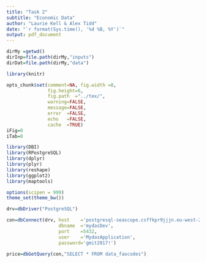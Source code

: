 ```yaml
---
title: "Task 2"
subtitle: "Economic Data" 
author: "Laurie Kell & Alex Tidd"
date: "`r format(Sys.time(), '%d %B, %Y')`"
output: pdf_document
---
```


```r
dirMy =getwd()
dirInp=file.path(dirMy,"inputs")
dirDat=file.path(dirMy,"data")
```

```r
library(knitr)

opts_chunk$set(comment=NA, fig.width =8, 
               fig.height=6,
               fig.path  ="../tex/",
               warning=FALSE, 
               message=FALSE, 
               error  =FALSE, 
               echo   =FALSE,
               cache  =TRUE)
iFig=0
iTab=0
```

```r
library(DBI)
library(RPostgreSQL)
library(dplyr)
library(plyr)
library(reshape)
library(ggplot2)
library(maptools)

options(scipen = 999)
theme_set(theme_bw())
```

```r
drv=dbDriver("PostgreSQL") 

con=dbConnect(drv, host    ='postgresql-seascope.csffkpr9jjjn.eu-west-2.rds.amazonaws.com', 
                   dbname  ='mydasDev', 
                   port    =5432, 
                   user    ='MydasApplication', 
                   password='gmit2017!') 
```

```r
price=dbGetQuery(con,"SELECT * FROM data_faocodes")
```